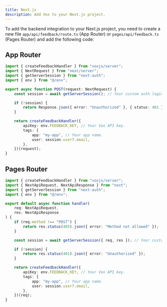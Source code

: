 ```yaml
---
title: Next.js
description: Add Vox to your Next.js project.
---
```


To add the backend integration to your Next.js project, you need to create a new file `app/api/feedback/route.ts` (App Router) or `pages/api/feedback.ts` (Pages Router) and add the following code:

## App Router

```ts
import { createFeedbackHandler } from "voxjs/server";
import { NextRequest } from "next/server";
import { getServerSession } from "next-auth";
import { env } from "@/env";

export async function POST(request: NextRequest) {
	const session = await getServerSession(); // Your custom auth logic.

	if (!session) {
		return Response.json({ error: "Unauthorized" }, { status: 401 });
	}

	return createFeedbackHandler({
		apiKey: env.FEEDBACK_KEY, // Your Vox API key.
		tags: {
			app: "my-app", // Your app name.
			user: session.user?.email,
		},
	})(request);
}
```

## Pages Router

```ts
import { createFeedbackHandler } from "voxjs/server";
import { NextApiRequest, NextApiResponse } from "next";
import { getServerSession } from "next-auth";
import { env } from "@/env";

export default async function handler(
	req: NextApiRequest,
	res: NextApiResponse
) {
	if (req.method !== "POST") {
		return res.status(405).json({ error: "Method not allowed" });
	}

	const session = await getServerSession({ req, res }); // Your custom auth logic.

	if (!session) {
		return res.status(401).json({ error: "Unauthorized" });
	}

	return createFeedbackHandler({
		apiKey: env.FEEDBACK_KEY, // Your Vox API key.
		tags: {
			app: "my-app", // Your app name.
			user: session.user?.email,
		},
	})(req);
}
```
